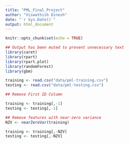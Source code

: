 ```yaml
---
title: "PML_Final_Project"
author: "Viswathish Dinesh"
date: "`r Sys.Date()`"
output: html_document
---
```


```r
knitr::opts_chunk$set(echo = TRUE)
```

```r
## Output has been muted to prevent unnecessary text
library(caret)
library(rpart)
library(rpart.plot)
library(randomForest)
library(gbm)
```

```r
training <- read.csv("data/pml-training.csv")
testing <- read.csv("data/pml-testing.csv")

## Remove First ID Column

training <- training[,-1]
testing <- testing[,-1]
```

```r
## Remove features with near-zero variance
NZV <- nearZeroVar(training)

training <- training[,-NZV]
testing <- testing[,-NZV]
```
